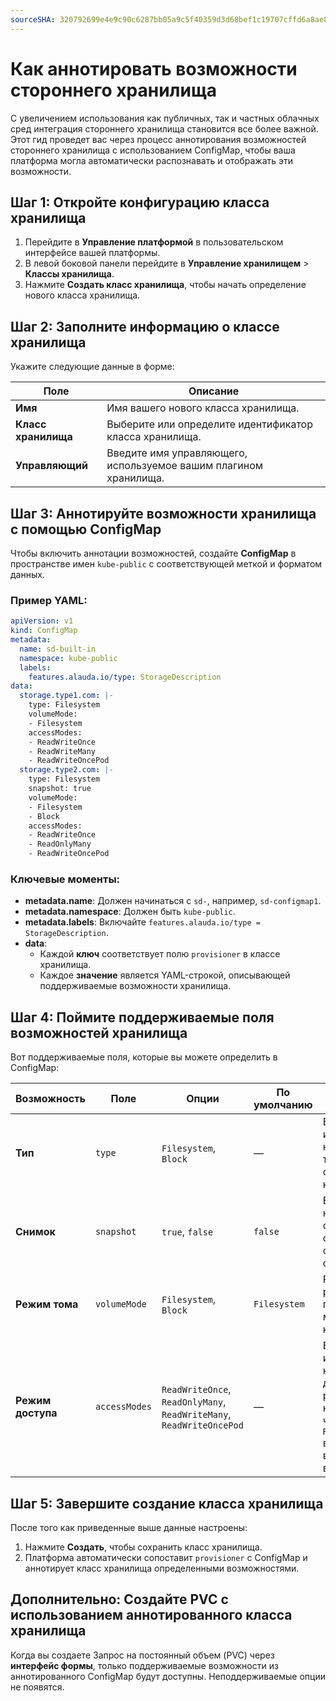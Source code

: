 ```yaml
---
sourceSHA: 320792699e4e9c90c6287bb05a9c5f40359d3d68bef1c19707cffd6a8ae80ed9
---
```


# Как аннотировать возможности стороннего хранилища

С увеличением использования как публичных, так и частных облачных сред интеграция стороннего хранилища становится все более важной. Этот гид проведет вас через процесс аннотирования возможностей стороннего хранилища с использованием ConfigMap, чтобы ваша платформа могла автоматически распознавать и отображать эти возможности.

## Шаг 1: Откройте конфигурацию класса хранилища

1. Перейдите в **Управление платформой** в пользовательском интерфейсе вашей платформы.
2. В левой боковой панели перейдите в **Управление хранилищем** > **Классы хранилища**.
3. Нажмите **Создать класс хранилища**, чтобы начать определение нового класса хранилища.

## Шаг 2: Заполните информацию о классе хранилища

Укажите следующие данные в форме:

| Поле              | Описание                                               |
| ----------------- | ------------------------------------------------------ |
| **Имя**           | Имя вашего нового класса хранилища.                   |
| **Класс хранилища** | Выберите или определите идентификатор класса хранилища.|
| **Управляющий**    | Введите имя управляющего, используемое вашим плагином хранилища. |

## Шаг 3: Аннотируйте возможности хранилища с помощью ConfigMap

Чтобы включить аннотации возможностей, создайте **ConfigMap** в пространстве имен `kube-public` с соответствующей меткой и форматом данных.

### Пример YAML:

```yaml
apiVersion: v1
kind: ConfigMap
metadata:
  name: sd-built-in
  namespace: kube-public
  labels:
    features.alauda.io/type: StorageDescription
data:
  storage.type1.com: |-
    type: Filesystem
    volumeMode:
    - Filesystem
    accessModes:
    - ReadWriteOnce
    - ReadWriteMany
    - ReadWriteOncePod
  storage.type2.com: |-
    type: Filesystem
    snapshot: true
    volumeMode:
    - Filesystem
    - Block
    accessModes:
    - ReadWriteOnce
    - ReadOnlyMany
    - ReadWriteOncePod
```

### Ключевые моменты:

- **metadata.name**: Должен начинаться с `sd-`, например, `sd-configmap1`.
- **metadata.namespace**: Должен быть `kube-public`.
- **metadata.labels**: Включайте `features.alauda.io/type = StorageDescription`.
- **data**:
  - Каждой **ключ** соответствует полю `provisioner` в классе хранилища.
  - Каждое **значение** является YAML-строкой, описывающей поддерживаемые возможности хранилища.

## Шаг 4: Поймите поддерживаемые поля возможностей хранилища

Вот поддерживаемые поля, которые вы можете определить в ConfigMap:

| Возможность     | Поле          | Опции                                                            | По умолчанию | Примечания                                                                                                       |
| ---------------- | ------------- | ----------------------------------------------------------------- | ------------ | ----------------------------------------------------------------------------------------------------------------- |
| **Тип**          | `type`       | `Filesystem`, `Block`                                             | —            | Если опущено или недействительно, тип отображается как неизвестный.                                             |
| **Снимок**       | `snapshot`   | `true`, `false`                                                   | `false`      | Если `false` или недействительно, создание снимков через UI формы отключено.                                   |
| **Режим тома**   | `volumeMode` | `Filesystem`, `Block`                                             | `Filesystem` | PVC с `Block` режимом не поддерживают монтирование каталогов.                                                  |
| **Режим доступа** | `accessModes`| `ReadWriteOnce`, `ReadOnlyMany`, `ReadWriteMany`, `ReadWriteOncePod` | —            | Если опущено или недействительно, доступный режим доступа не отображается через UI. `ReadWriteOncePod` в настоящее время не активен в форме. |

## Шаг 5: Завершите создание класса хранилища

После того как приведенные выше данные настроены:

1. Нажмите **Создать**, чтобы сохранить класс хранилища.
2. Платформа автоматически сопоставит `provisioner` с ConfigMap и аннотирует класс хранилища определенными возможностями.

## Дополнительно: Создайте PVC с использованием аннотированного класса хранилища

Когда вы создаете Запрос на постоянный объем (PVC) через **интерфейс формы**, только поддерживаемые возможности из аннотированного ConfigMap будут доступны. Неподдерживаемые опции не появятся.
